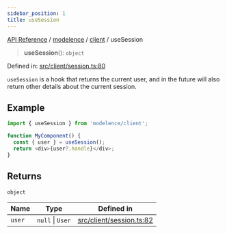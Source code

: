 ```yaml
---
sidebar_position: 1
title: useSession
---
```


[API Reference](/api-reference/modelence/client/functions/../../../index) / [modelence](/api-reference/modelence/client/functions/../../index) / [client](/api-reference/modelence/client/functions/../index) / useSession

> **useSession**(): `object`

Defined in: [src/client/session.ts:80](https://github.com/modelence/modelence/blob/695283456ab3c7d27a234a575033101333191efa/packages/modelence/src/client/session.ts#L80)

`useSession` is a hook that returns the current user, and in the future will also return other details about the current session.

## Example

```ts
import { useSession } from 'modelence/client';

function MyComponent() {
  const { user } = useSession();
  return <div>{user?.handle}</div>;
}
```

## Returns

`object`

| Name | Type | Defined in |
| ------ | ------ | ------ |
| `user` | `null` \| `User` | [src/client/session.ts:82](https://github.com/modelence/modelence/blob/695283456ab3c7d27a234a575033101333191efa/packages/modelence/src/client/session.ts#L82) |
